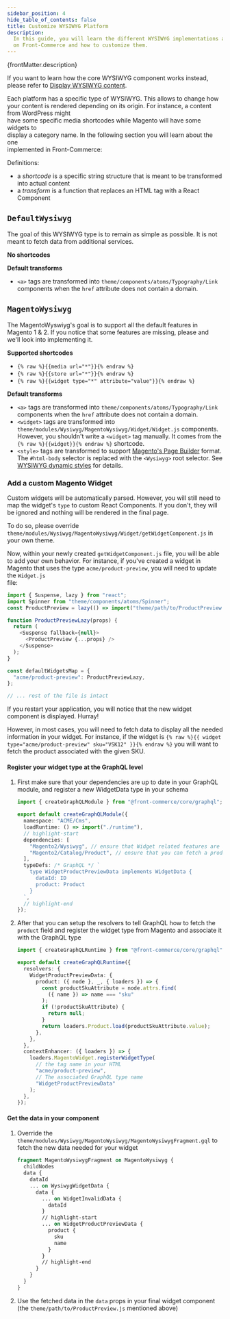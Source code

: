 ```yaml
---
sidebar_position: 4
hide_table_of_contents: false
title: Customize WYSIWYG Platform
description:
  In this guide, you will learn the different WYSIWYG implementations available
  on Front-Commerce and how to customize them.
---
```


<SinceVersion tag="3.4" />

<p>{frontMatter.description}</p>

If you want to learn how the core WYSIWYG component works instead, please refer
to [Display WYSIWYG content](/docs/3.x/guides/display-wysiwyg-content).

Each platform has a specific type of WYSIWYG. This allows to change how your
content is rendered depending on its origin. For instance, a content from
WordPress might  
have some specific media shortcodes while Magento will have some widgets to  
display a category name. In the following section you will learn about the one  
implemented in Front-Commerce:

<div className="pl-4">
  <TOCInline toc={toc} maxHeadingLevel={4} />
</div>

Definitions:

- a _shortcode_ is a specific string structure that is meant to be transformed
  into actual content
- a _transform_ is a function that replaces an HTML tag with a React Component

## `DefaultWysiwyg`

The goal of this WYSIWYG type is to remain as simple as possible. It is not
meant to fetch data from additional services.

**No shortcodes**

**Default transforms**

- `<a>` tags are transformed into `theme/components/atoms/Typography/Link`
  components when the `href` attribute does not contain a domain.

## `MagentoWysiwyg`

The MagentoWyswiyg's goal is to support all the default features in Magento 1
& 2. If you notice that some features are missing, please <ContactLink /> and
we'll look into implementing it.

**Supported shortcodes**

- `{% raw %}{{media url="*"}}{% endraw %}`
- `{% raw %}{{store url="*"}}{% endraw %}`
- `{% raw %}{{widget type="*" attribute="value"}}{% endraw %}`

**Default transforms**

- `<a>` tags are transformed into `theme/components/atoms/Typography/Link`
  components when the `href` attribute does not contain a domain.
- `<widget>` tags are transformed into
  `theme/modules/Wysiwyg/MagentoWysiwyg/Widget/Widget.js` components. However,
  you shouldn't write a `<widget>` tag manually. It comes from the
  `{% raw %}{{widget}}{% endraw %}` shortcode.
- `<style>` tags are transformed to support
  [Magento's Page Builder](/docs/3.x/extensions/magento2/how-to/use-and-extend-the-page-builder)
  format. The `#html-body` selector is replaced with the `<Wysiwyg>` root
  selector. See
  [WYSIWYG dynamic styles](/docs/3.x/guides/display-wysiwyg-content#dynamic-styles)
  for details.

### Add a custom Magento Widget

Custom widgets will be automatically parsed. However, you will still need to map
the widget's `type` to custom React Components. If you don't, they will be
ignored and nothing will be rendered in the final page.

To do so, please override
`theme/modules/Wysiwyg/MagentoWysiwyg/Widget/getWidgetComponent.js` in your own
theme.

Now, within your newly created `getWidgetComponent.js` file, you will be able to
add your own behavior. For instance, if you've created a widget in Magento that
uses the type `acme/product-preview`, you will need to update the `Widget.js`  
file:

```js title="theme/modules/Wysiwyg/MagentoWysiwyg/Widget/getWidgetComponent.js"
import { Suspense, lazy } from "react";
import Spinner from "theme/components/atoms/Spinner";
const ProductPreview = lazy(() => import("theme/path/to/ProductPreview.js"));

function ProductPreviewLazy(props) {
  return (
    <Suspense fallback={null}>
      <ProductPreview {...props} />
    </Suspense>
  );
}

const defaultWidgetsMap = {
  "acme/product-preview": ProductPreviewLazy,
};

// ... rest of the file is intact
```

If you restart your application, you will notice that the new widget component
is displayed. Hurray!

However, in most cases, you will need to fetch data to display all the needed
information in your widget. For instance, if the widget is
`{% raw %}{{ widget type="acme/product-preview" sku="VSK12" }}{% endraw %}` you
will want to fetch the product associated with the given SKU.

#### Register your widget type at the GraphQL level

1.  First make sure that your dependencies are up to date in your GraphQL
    module, and register a new WidgetData type in your schema

    ```ts title="extensions/acme-extension/modules/wysiwyg/index.ts"
    import { createGraphQLModule } from "@front-commerce/core/graphql";

    export default createGraphQLModule({
      namespace: "ACME/Cms",
      loadRuntime: () => import("./runtime"),
      // highlight-start
      dependencies: [
        "Magento2/Wysiwyg", // ensure that Widget related features are available
        "Magento2/Catalog/Product", // ensure that you can fetch a product in your Wysiwyg data
      ],
      typeDefs: /* GraphQL */ `
        type WidgetProductPreviewData implements WidgetData {
          dataId: ID
          product: Product
        }
      `,
      // highlight-end
    });
    ```

1.  After that you can setup the resolvers to tell GraphQL how to fetch the
    `product` field and register the widget type from Magento and associate it
    with the GraphQL type

    ```ts title="extensions/acme-extension/modules/wysiwyg/runtime.ts"
    import { createGraphQLRuntime } from "@front-commerce/core/graphql";

    export default createGraphQLRuntime({
      resolvers: {
        WidgetProductPreviewData: {
          product: ({ node }, _, { loaders }) => {
            const productSkuAttribute = node.attrs.find(
              ({ name }) => name === "sku"
            );
            if (!productSkuAttribute) {
              return null;
            }
            return loaders.Product.load(productSkuAttribute.value);
          },
        },
      },
      contextEnhancer: ({ loaders }) => {
        loaders.MagentoWidget.registerWidgetType(
          // the tag name in your HTML
          "acme/product-preview",
          // The associated GraphQL type name
          "WidgetProductPreviewData"
        );
      },
    });
    ```

#### Get the data in your component

1.  Override the
    `theme/modules/Wysiwyg/MagentoWysiwyg/MagentoWysiwygFragment.gql` to fetch
    the new data needed for your widget
    ```graphql title="theme/modules/Wysiwyg/MagentoWysiwyg/MagentoWysiwygFragment.gql"
    fragment MagentoWysiwygFragment on MagentoWysiwyg {
      childNodes
      data {
        dataId
        ... on WysiwygWidgetData {
          data {
            ... on WidgetInvalidData {
              dataId
            }
            // highlight-start
            ... on WidgetProductPreviewData {
              product {
                sku
                name
              }
            }
            // highlight-end
          }
        }
      }
    }
    ```
1.  Use the fetched data in the `data` props in your final widget component (the
    `theme/path/to/ProductPreview.js` mentioned above)
